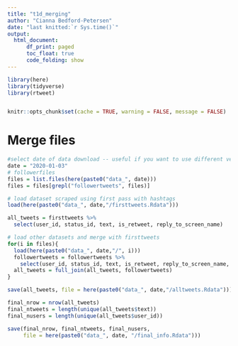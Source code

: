 ```yaml
---
title: "t1d_merging"
author: "Cianna Bedford-Petersen"
date: "last knitted:`r Sys.time()`"
output: 
  html_document:
      df_print: paged
      toc_float: true 
      code_folding: show
---
```


```r

library(here)
library(tidyverse)
library(rtweet)


knitr::opts_chunk$set(cache = TRUE, warning = FALSE, message = FALSE)
```

# Merge files
```r

#select date of data download -- useful if you want to use different versions
date = "2020-01-03"
# followerfiles
files = list.files(here(paste0("data_", date)))
files = files[grepl("followertweets", files)]

# load dataset scraped using first pass with hashtags
load(here(paste0("data_", date,"/firsttweets.Rdata")))

all_tweets = firsttweets %>%
  select(user_id, status_id, text, is_retweet, reply_to_screen_name)

# load other datasets and merge with firsttweets
for(i in files){
  load(here(paste0("data_", date,"/", i)))
  followertweets = followertweets %>%
    select(user_id, status_id, text, is_retweet, reply_to_screen_name, Date, Time, Zone, country)
  all_tweets = full_join(all_tweets, followertweets)
}

save(all_tweets, file = here(paste0("data_", date,"/alltweets.Rdata")))

final_nrow = nrow(all_tweets)
final_ntweets = length(unique(all_tweets$text))
final_nusers = length(unique(all_tweets$user_id))

save(final_nrow, final_ntweets, final_nusers,
     file = here(paste0("data_", date, "/final_info.Rdata")))

```

